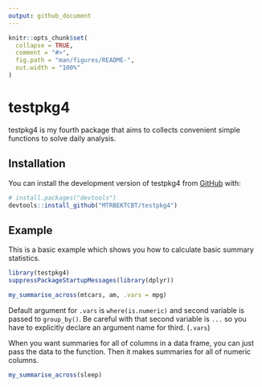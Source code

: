 ```yaml
---
output: github_document
---
```


<!-- README.md is generated from README.Rmd. Please edit that file -->

```r
knitr::opts_chunk$set(
  collapse = TRUE,
  comment = "#>",
  fig.path = "man/figures/README-",
  out.width = "100%"
)
```

# testpkg4

<!-- badges: start -->
<!-- badges: end -->

testpkg4 is my fourth package that aims to collects 
convenient simple functions to solve daily analysis.

## Installation

You can install the development version of testpkg4 from [GitHub](https://github.com/) with:

``` r
# install.packages("devtools")
devtools::install_github("MTRBEKTCBT/testpkg4")
```

## Example

This is a basic example which shows you how to calculate basic 
summary statistics.

```r
library(testpkg4)
suppressPackageStartupMessages(library(dplyr))

my_summarise_across(mtcars, am, .vars = mpg)
```

Default argument for `.vars` is `where(is.numeric)`
and second variable is passed to `group_by()`. 
Be careful with that second variable is `...` so you have to explicitly
declare an argument name for third. (`.vars`)

When you want summaries for all of columns in a data frame,
you can just pass the data to the function.
Then it makes summaries for all of numeric columns.

```r
my_summarise_across(sleep)
```
